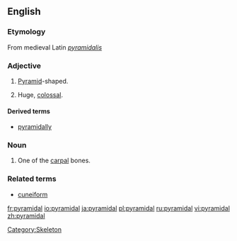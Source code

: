 ==English==
===Etymology===
From medieval Latin ''[[pyramidalis]]''

===Adjective===
{{en-adj|-}}

# {{geometry}} [[pyramid|Pyramid]]-shaped.
# {{rfv-sense}} Huge, [[colossal]].

====Derived terms====
*[[pyramidally]]

===Noun===
{{en-noun}}

# {{anatomy}} One of the [[carpal]] bones.

===Related terms===
*[[cuneiform]]

[[Category:Skeleton]]

[[fr:pyramidal]]
[[io:pyramidal]]
[[ja:pyramidal]]
[[pl:pyramidal]]
[[ru:pyramidal]]
[[vi:pyramidal]]
[[zh:pyramidal]]